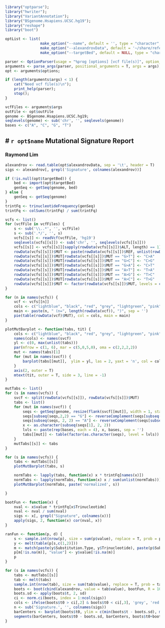 ```r
library("optparse");
library("hwriter");
library("VariantAnnotation");
library("BSgenome.Hsapiens.UCSC.hg19");
library("reshape")
library("boot")

optList <- list(
                make_option("--name", default = '', type = "character", action = "store", help = "report name"),
                make_option("--alexandrovData", default = '~/share/reference/Alexandrov_NMF_signatures.txt', type = "character", action = "store", help = "alexandrov nmf signatures"),
                make_option("--targetBed", default = NULL, type = "character", action = "store", help = "target intervals in bed format"))

parser <- OptionParser(usage = "%prog [options] [vcf file(s)]", option_list = optList);
arguments <- parse_args(parser, positional_arguments = T, args = args);
opt <- arguments$options;

if (length(arguments$args) < 1) {
    cat("Need vcf file(s)\n");
    print_help(parser);
    stop();
}

vcfFiles <- arguments$args
outFile <- opt$outFile
genome <- BSgenome.Hsapiens.UCSC.hg19;
seqlevels(genome) <- sub('chr', '', seqlevels(genome))
bases <- c("A", "C", "G", "T")

```

# `r opt$name` Mutational Signature Report
---
### Raymond Lim

```r
alexandrov <- read.table(opt$alexandrovData, sep = '\t', header = T)
sigs <- alexandrov[, grepl('Signature', colnames(alexandrov))]
```


```r
if (!is.null(opt$targetBed)) {
    bed <- import(opt$targetBed)
    genSeq <- getSeq(genome, bed)
} else {
    genSeq <- getSeq(genome)
}
trintFq <- trinucleotideFrequency(genSeq)
trintFq <- colSums(trintFq) / sum(trintFq)
```

```r
vcfs <- list()
for (vcfFile in vcfFiles) {
    s <- sub('\\..*', '', vcfFile)
    s <- sub('.*/', '', s)
    vcfs[[s]] <- readVcf(vcfFile, 'hg19')
    seqlevels(vcfs[[s]]) <- sub('chr', '', seqlevels(vcfs[[s]]))
    vcfs[[s]] <- vcfs[[s]][sapply(rowData(vcfs[[s]])$ALT, length) == 1]
    rowData(vcfs[[s]])$MUT <- paste(rowData(vcfs[[s]])$REF, unlist(rowData(vcfs[[s]])$ALT), sep = ">")
    rowData(vcfs[[s]])$MUT[rowData(vcfs[[s]])$MUT == "G>T"] <- "C>A"
    rowData(vcfs[[s]])$MUT[rowData(vcfs[[s]])$MUT == "G>C"] <- "C>G"
    rowData(vcfs[[s]])$MUT[rowData(vcfs[[s]])$MUT == "G>A"] <- "C>T"
    rowData(vcfs[[s]])$MUT[rowData(vcfs[[s]])$MUT == "A>T"] <- "T>A"
    rowData(vcfs[[s]])$MUT[rowData(vcfs[[s]])$MUT == "A>G"] <- "T>C"
    rowData(vcfs[[s]])$MUT[rowData(vcfs[[s]])$MUT == "A>C"] <- "T>G"
    rowData(vcfs[[s]])$MUT <- factor(rowData(vcfs[[s]])$MUT, levels = c("C>A", "C>G", "C>T", "T>A", "T>C", "T>G"))
}
```

```r
for (n in names(vcfs)) {
    vcf <- vcfs[[n]]
    cols <- c("lightblue", "black", "red", "grey", "lightgreen", "pink")
    main <- paste(n, " (n=", length(rowData(vcf)), ")", sep = '')
    pie(table(rowData(vcf)$MUT), col = cols, main = main)
}
```

```r
plotMutBarplot <- function(tabs, tit) {
    cols <- c("lightblue", "black", "red", "grey", "lightgreen", "pink")
    names(cols) <- names(svcf)
    yl <- c(0, max(unlist(tabs)))
    par(mfrow = c(1, 6), mar = c(5,0,5,0), oma = c(2,2,2,2))
    mut <- names(tabs)[1]
    for (mut in names(svcf)) {
        barplot(tabs[[mut]],  ylim = yl, las = 2, yaxt = 'n', col = cols[[mut]])
    }
    axis(2, outer = T)
    mtext(tit, outer = T, side = 3, line = -1)
}

mutTabs <- list()
for (s in names(vcfs)) {
    svcf <- split(rowData(vcfs[[s]]), rowData(vcfs[[s]])$MUT)
    tabs <- list()
    for (mut in names(svcf)) {
        seqs <- getSeq(genome, resize(flank(svcf[[mut]], width = 1, start = T, both = T), width = 3))
        seqs[subseq(seqs,2,2) == "G"] <- reverseComplement(seqs[subseq(seqs,2,2) == "G"])
        seqs[subseq(seqs, 2, 2) == "A"] <- reverseComplement(seqs[subseq(seqs,2,2) == "A"])
        x <- as.character(subseq(seqs[1], 2, 2))
        lvls <- paste(rep(bases, each = 4), x, bases, sep = '')
        tabs[[mut]] <- table(factor(as.character(seqs), level = lvls))
    }
    mutTabs[[s]] <- tabs
}
```

```r
for (s in names(vcfs)) {
    tabs <- mutTabs[[s]]
    plotMutBarplot(tabs, s)

    normTabs <- lapply(tabs, function(x) x * trintFq[names(x)])
    normTabs <- lapply(normTabs, function(x) x / sum(unlist(normTabs)))
    plotMutBarplot(normTabs, paste('normalized', s))

}
```

```r
bootFun <- function(x) {
    nval <- x$value * trintFq[x$Trinucleotide]
    nval <- nval / sum(nval)
    sigs <- x[, grepl("Signature", colnames(x))]
    apply(sigs, 2, function(x) cor(nval, x))
}

ranFun <- function(p, d) {
    s <- sample.int(nrow(p), size = sum(p$value), replace = T, prob = p$value / sum(p$value))
    y <- melt(table(p[s,c(1,2)]))
    m <- match(paste(y$Substitution.Type, y$Trinucleotide), paste(p$Substitution.Type, p$Trinucleotide))
    p[m[!is.na(m)], "value"] <- y$value[!is.na(m)]
    p
}

for (s in names(vcfs)) {
    tabs <- mutTabs[[s]]
    tab <- melt(tabs)
    sample.int(nrow(tab), size = sum(tab$value), replace = T, prob = tab$value / sum(tab$value))
    boots <- boot(cbind(alexandrov, value = tab$value), bootFun, R = 1000, ran.gen = ranFun, sim = 'parametric')
    boots.sd <- apply(boots$t, 2, sd)
    ci <- norm.ci(boots, index = 1:ncol(sigs))
    cols <- ifelse(boots$t0 > ci[,2] & boots$t0 < ci[,3], 'grey', 'red')
    n <- sub('Signature.', '', colnames(sigs))
    barCenters <- barplot(boots$t0, ylim = c(min(boots$t - boots.sd), max(boots$t + boots.sd)), names.arg = n, col = cols, main = s)
    segments(barCenters, boots$t0 - boots.sd, barCenters, boots$t0+boots.sd, lwd = 1)
}
```
